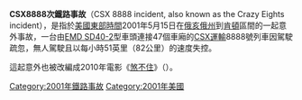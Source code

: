 {{unreferenced|time=2015-08-24T09:54:44+00:00}}
{{Infobox public transit accident
| image               = Incident CSX 8888 map.png
| caption             = CSX888的行駛路線，由俄亥俄州[[托莱多_(俄亥俄州)|托雷多]]市南部開始。
| title               = CSX 8888次鐵路事故
| date                = [[美國東部時間|美國東部時間]]2001年5月15日
| time                = 下午12:35
| location            = [[俄亥俄州|俄亥俄州]]{{link-en|沃爾布里奇 (俄亥俄州)|Walbridge, Ohio|沃爾布里奇}}–[[肯顿_(俄亥俄州)|肯頓]]區間。
| location_dist_km    = 106
| country             = [[美國|美國]]
| type                = 無人列車失控
| operator            = [[CSX運輸|CSX運輸]]
| cause               = 駕駛疏忽
| trains              = CSX貨運列車
| crew                = 1
| deaths              = 0
| injuries            = 1
| damage              = 無
}}

'''CSX8888次鐵路事故'''（CSX 8888 incident, also known as the Crazy Eights incident），是指於[[美國東部時間|美國東部時間]]2001年5月15日在[[俄亥俄州|俄亥俄州]]{{link-en|沃爾布里奇 (俄亥俄州)|Walbridge, Ohio|沃爾布里奇}}到[[肯頓_(俄亥俄州)|肯頓]]區間的一起意外事故，一台由[[SD40-2型柴油機車|EMD SD40-2]]型車頭連接47個車廂的[[CSX運輸|CSX運輸]]8888號列車因駕駛疏忽，無人駕駛且以每小時51英里（82公里）的速度失控。

這起意外也被改編成2010年電影《[[煞不住|煞不住]]》（{{lang|en|''Unstoppable''}}）。

{{Portal bar|美國|鐵路|俄亥俄州|賓夕法尼亞州|災難|電影}}
{{Clear}}
{{Railway-stub}}
[[Category:2001年鐵路事故|Category:2001年鐵路事故]]
[[Category:2001年美國|Category:2001年美國]]